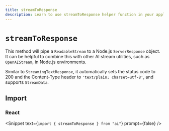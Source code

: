 ```yaml
---
title: streamToResponse
description: Learn to use streamToResponse helper function in your application.
---
```


# `streamToResponse`

This method will pipe a `ReadableStream` to a Node.js `ServerResponse` object.
It can be helpful to combine this with other AI stream utilities, such as `OpenAIStream`, in Node.js environments.

Similar to `StreamingTextResponse`, it automatically sets the status code to 200 and the Content-Type header to `'text/plain; charset=utf-8'`,
and supports `StreamData`.

## Import

### React

<Snippet text={`import { streamToResponse } from "ai"`} prompt={false} />

<ReferenceTable packageName="streams" functionName="streamToResponse" />
